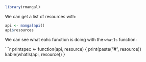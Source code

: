 <!--
%\VignetteEngine{knitr::knitr}
%\VignetteIndexEntry{The format of mangal data}
-->

```r
library(rmangal)
```

We can get a list of resources with:

```r
api <- mangalapi()
api$resources
```

We can see what eahc function is doing with the `whatIs` function:

```r
printspec <- function(api, resource)
{
   print(paste("#", resource))
   kable(whatIs(api, resource))
}
